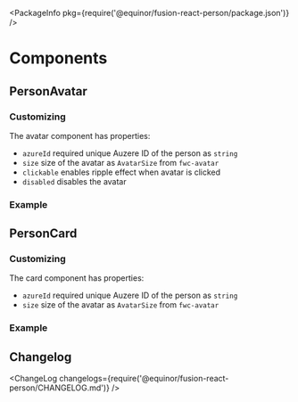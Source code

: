 
<Meta title="Data/Person" component={PersonAvatar} />

<PackageInfo pkg={require('@equinor/fusion-react-person/package.json')} />

# Components

## PersonAvatar

### Customizing

The avatar component has properties:

- `azureId` required unique Auzere ID of the person as `string`
- `size` size of the avatar as `AvatarSize` from `fwc-avatar`
- `clickable` enables ripple effect when avatar is clicked
- `disabled` disables the avatar

### Example

<StoryExample storyId="examples-person-person-avatar--component" showSource />

## PersonCard

### Customizing

The card component has properties:

- `azureId` required unique Auzere ID of the person as `string`
- `size` size of the avatar as `AvatarSize` from `fwc-avatar`

### Example

<StoryExample storyId="examples-person-person-card--component" showSource />

## Changelog

<ChangeLog changelogs={require('@equinor/fusion-react-person/CHANGELOG.md')} />
